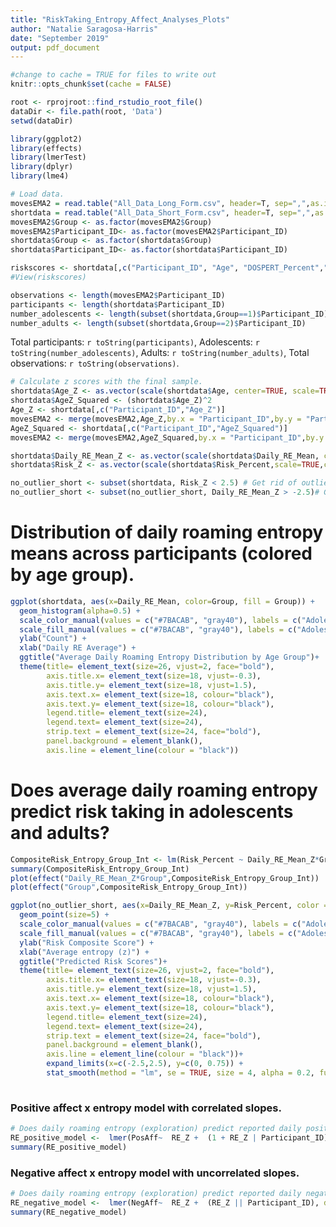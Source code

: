 ```yaml
---
title: "RiskTaking_Entropy_Affect_Analyses_Plots"
author: "Natalie Saragosa-Harris"
date: "September 2019"
output: pdf_document
---
```


```r
#change to cache = TRUE for files to write out
knitr::opts_chunk$set(cache = FALSE)
```

```r
root <- rprojroot::find_rstudio_root_file()
dataDir <- file.path(root, 'Data')
setwd(dataDir)
```

``` r
library(ggplot2)
library(effects)
library(lmerTest)
library(dplyr)
library(lme4)
```

``` r
# Load data.
movesEMA2 = read.table("All_Data_Long_Form.csv", header=T, sep=",",as.is=TRUE,strip.white=TRUE,fill=TRUE)
shortdata = read.table("All_Data_Short_Form.csv", header=T, sep=",",as.is=TRUE,strip.white=TRUE,fill=TRUE)
movesEMA2$Group <- as.factor(movesEMA2$Group)
movesEMA2$Participant_ID<- as.factor(movesEMA2$Participant_ID)
shortdata$Group <- as.factor(shortdata$Group)
shortdata$Participant_ID<- as.factor(shortdata$Participant_ID)

riskscores <- shortdata[,c("Participant_ID", "Age", "DOSPERT_Percent","CARE_Percent","Risk_Percent","Risk_Z")]
#View(riskscores)

observations <- length(movesEMA2$Participant_ID) 
participants <- length(shortdata$Participant_ID)
number_adolescents <- length(subset(shortdata,Group==1)$Participant_ID)
number_adults <- length(subset(shortdata,Group==2)$Participant_ID)
```

Total participants:
`r toString(participants)`,
Adolescents:
`r toString(number_adolescents)`,
Adults:
`r toString(number_adults)`,
Total observations:
`r toString(observations)`.


```r
# Calculate z scores with the final sample.
shortdata$Age_Z <- as.vector(scale(shortdata$Age, center=TRUE, scale=TRUE))
shortdata$AgeZ_Squared <- (shortdata$Age_Z)^2
Age_Z <- shortdata[,c("Participant_ID","Age_Z")]
movesEMA2 <- merge(movesEMA2,Age_Z,by.x = "Participant_ID",by.y = "Participant_ID",all.x = TRUE)
AgeZ_Squared <- shortdata[,c("Participant_ID","AgeZ_Squared")]
movesEMA2 <- merge(movesEMA2,AgeZ_Squared,by.x = "Participant_ID",by.y = "Participant_ID",all.x = TRUE)

shortdata$Daily_RE_Mean_Z <- as.vector(scale(shortdata$Daily_RE_Mean, center=TRUE,scale=TRUE)) #Center the predictor (roaming entropy).
shortdata$Risk_Z <- as.vector(scale(shortdata$Risk_Percent,scale=TRUE,center=TRUE))

no_outlier_short <- subset(shortdata, Risk_Z < 2.5) # Get rid of outlier.
no_outlier_short <- subset(no_outlier_short, Daily_RE_Mean_Z > -2.5)# Get rid outlier.
```

# Distribution of daily roaming entropy means across participants (colored by age group).
```r
ggplot(shortdata, aes(x=Daily_RE_Mean, color=Group, fill = Group)) +
  geom_histogram(alpha=0.5) +
  scale_color_manual(values = c("#7BACAB", "gray40"), labels = c("Adolescent", "Adult"), name = "Age Group") +
  scale_fill_manual(values = c("#7BACAB", "gray40"), labels = c("Adolescent", "Adult"), name = "Age Group") +
  ylab("Count") +
  xlab("Daily RE Average") +
  ggtitle("Average Daily Roaming Entropy Distribution by Age Group")+
  theme(title= element_text(size=26, vjust=2, face="bold"),
        axis.title.x= element_text(size=18, vjust=-0.3),
        axis.title.y= element_text(size=18, vjust=1.5),
        axis.text.x= element_text(size=18, colour="black"),
        axis.text.y= element_text(size=18, colour="black"),
        legend.title= element_text(size=24), 
        legend.text= element_text(size=24),
        strip.text = element_text(size=24, face="bold"), 
        panel.background = element_blank(),
        axis.line = element_line(colour = "black"))
```

# Does average daily roaming entropy predict risk taking in adolescents and adults?
```r
CompositeRisk_Entropy_Group_Int <- lm(Risk_Percent ~ Daily_RE_Mean_Z*Group, data = shortdata)
summary(CompositeRisk_Entropy_Group_Int)
plot(effect("Daily_RE_Mean_Z*Group",CompositeRisk_Entropy_Group_Int))
plot(effect("Group",CompositeRisk_Entropy_Group_Int)) 

ggplot(no_outlier_short, aes(x=Daily_RE_Mean_Z, y=Risk_Percent, color = Group, fill = Group)) + 
  geom_point(size=5) + 
  scale_color_manual(values = c("#7BACAB", "gray40"), labels = c("Adolescent", "Adult"), name = "Age Group") +
  scale_fill_manual(values = c("#7BACAB", "gray40"), labels = c("Adolescent", "Adult"), name = "Age Group") +
  ylab("Risk Composite Score") +
  xlab("Average entropy (z)") +
  ggtitle("Predicted Risk Scores")+
  theme(title= element_text(size=26, vjust=2, face="bold"),
        axis.title.x= element_text(size=18, vjust=-0.3),
        axis.title.y= element_text(size=18, vjust=1.5),
        axis.text.x= element_text(size=18, colour="black"),
        axis.text.y= element_text(size=18, colour="black"),
        legend.title= element_text(size=24), 
        legend.text= element_text(size=24),
        strip.text = element_text(size=24, face="bold"), 
        panel.background = element_blank(),
        axis.line = element_line(colour = "black"))+
        expand_limits(x=c(-2.5,2.5), y=c(0, 0.75)) +
        stat_smooth(method = "lm", se = TRUE, size = 4, alpha = 0.2, fullrange = TRUE, inherit.aes = TRUE) 
       
```

### Positive affect x entropy model with correlated slopes.
```r
# Does daily roaming entropy (exploration) predict reported daily positive affect?
RE_positive_model <-  lmer(PosAff~  RE_Z +  (1 + RE_Z | Participant_ID), data=movesEMA2) # correlated slopes and intercepts.
summary(RE_positive_model)
```

### Negative affect x entropy model with uncorrelated slopes.
```r
# Does daily roaming entropy (exploration) predict reported daily negative affect?
RE_negative_model <-  lmer(NegAff~  RE_Z +  (RE_Z || Participant_ID), data=movesEMA2) # uncorrelated slopes and intercepts.
summary(RE_negative_model)
```
